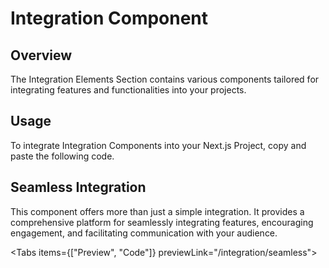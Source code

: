 
# Integration Component

## Overview

The Integration Elements Section contains various components tailored for integrating features and functionalities into your projects.

## Usage

To integrate Integration Components into your Next.js Project, copy and paste the following code.

## Seamless Integration

This component offers more than just a simple integration. It provides a comprehensive platform for seamlessly integrating features, encouraging engagement, and facilitating communication with your audience.

<Tabs items={["Preview", "Code"]} previewLink="/integration/seamless">
  <TabComponent label="Preview">
    <Seamless />
  </TabComponent>
  <TabComponent label="Code">
    <SourceCodeViewer componentPath="Integration/Seamless.tsx" />
  </TabComponent>
</Tabs>
